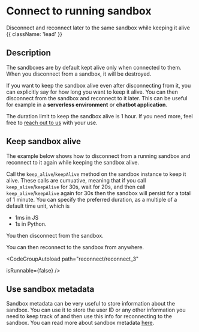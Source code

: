 # Connect to running sandbox

Disconnect and reconnect later to the same sandbox while keeping it alive {{ className: 'lead' }}

## Description

The sandboxes are by default kept alive only when connected to them. When you disconnect from a sandbox, it will be destroyed.

If you want to keep the sandbox alive even after disconnecting from it, you can explicitly say for how long you want to keep it alive. You can then disconnect from the sandbox and reconnect to it later. This can be useful for example in a **serverless environment** or **chatbot application**.

The duration limit to keep the sandbox alive is 1 hour. If you need more, feel free to [reach out to us](/getting-help) with your use.

## Keep sandbox alive

The example below shows how to disconnect from a running sandbox and reconnect to it again while keeping the sandbox alive.

<CodeGroupAutoload
  path="reconnect/reconnect_1"
  isRunnable={false}
/>

Call the `keep_alive`/`keepAlive` method on the sandbox instance to keep it alive. These calls are cumuative, meaning that if you call `keep_alive`/`keepAlive` for 30s, wait for 20s, and then call `keep_alive`/`keepAlive` again for 30s then the sandbox will persist for a total of 1 minute. You can specify the preferred duration, as a multiple of a default time unit, which is
- 1ms in JS
- 1s in Python.

You then disconnect from the sandbox.

<CodeGroupAutoload
  path="reconnect/reconnect_2"
  isRunnable={false}
/>

You can then reconnect to the sandbox from anywhere.

<CodeGroupAutoload
  path="reconnect/reconnect_3"

  isRunnable={false}
/>

## Use sandbox metadata
Sandbox metadata can be very useful to store information about the sandbox. You can use it to store the user ID or any other information you need to keep track of and then use this info for reconnecting to the sandbox. You can read more about sandbox metadata [here](/sandbox/api/metadata).
